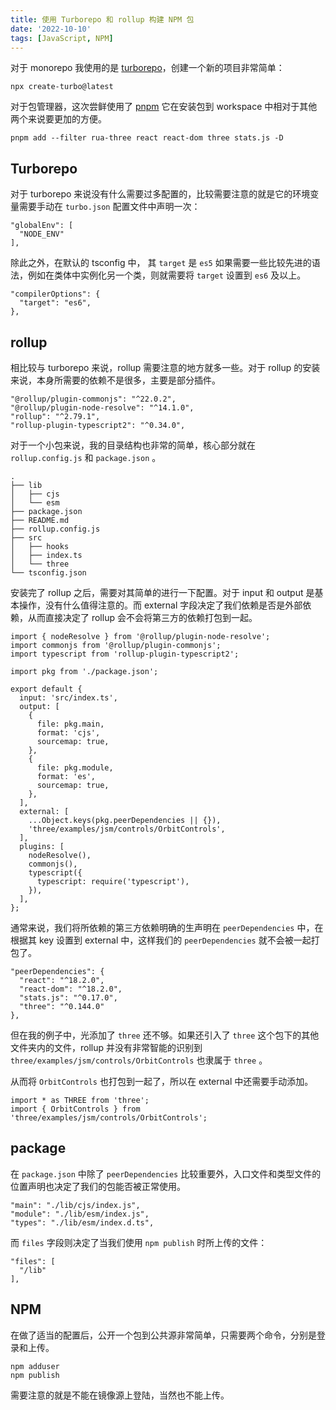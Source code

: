 ```yaml
---
title: 使用 Turborepo 和 rollup 构建 NPM 包
date: '2022-10-10'
tags: [JavaScript, NPM]
---
```


对于 monorepo 我使用的是 [turborepo](https://turborepo.org/)，创建一个新的项目非常简单：

```tsx
npx create-turbo@latest
```

对于包管理器，这次尝鲜使用了 [pnpm](https://pnpm.io/) 它在安装包到 workspace 中相对于其他两个来说要更加的方便。

```tsx
pnpm add --filter rua-three react react-dom three stats.js -D
```

## Turborepo

对于 turborepo 来说没有什么需要过多配置的，比较需要注意的就是它的环境变量需要手动在 `turbo.json` 配置文件中声明一次：

```tsx
"globalEnv": [
  "NODE_ENV"
],
```

除此之外，在默认的 tsconfig 中， 其 `target` 是 `es5` 如果需要一些比较先进的语法，例如在类体中实例化另一个类，则就需要将 `target` 设置到 `es6` 及以上。

```tsx
"compilerOptions": {
  "target": "es6",
},
```

## rollup

相比较与 turborepo 来说，rollup 需要注意的地方就多一些。对于 rollup 的安装来说，本身所需要的依赖不是很多，主要是部分插件。

```tsx
"@rollup/plugin-commonjs": "^22.0.2",
"@rollup/plugin-node-resolve": "^14.1.0",
"rollup": "^2.79.1",
"rollup-plugin-typescript2": "^0.34.0",
```

对于一个小包来说，我的目录结构也非常的简单，核心部分就在 `rollup.config.js` 和 `package.json` 。

```tsx
.
├── lib
│   ├── cjs
│   └── esm
├── package.json
├── README.md
├── rollup.config.js
├── src
│   ├── hooks
│   ├── index.ts
│   └── three
└── tsconfig.json
```

安装完了 rollup 之后，需要对其简单的进行一下配置。对于 input 和 output 是基本操作，没有什么值得注意的。而 external 字段决定了我们依赖是否是外部依赖，从而直接决定了 rollup 会不会将第三方的依赖打包到一起。

```tsx
import { nodeResolve } from '@rollup/plugin-node-resolve';
import commonjs from '@rollup/plugin-commonjs';
import typescript from 'rollup-plugin-typescript2';

import pkg from './package.json';

export default {
  input: 'src/index.ts',
  output: [
    {
      file: pkg.main,
      format: 'cjs',
      sourcemap: true,
    },
    {
      file: pkg.module,
      format: 'es',
      sourcemap: true,
    },
  ],
  external: [
    ...Object.keys(pkg.peerDependencies || {}),
    'three/examples/jsm/controls/OrbitControls',
  ],
  plugins: [
    nodeResolve(),
    commonjs(),
    typescript({
      typescript: require('typescript'),
    }),
  ],
};
```

通常来说，我们将所依赖的第三方依赖明确的生声明在 `peerDependencies` 中，在根据其 key 设置到 external 中，这样我们的 `peerDependencies` 就不会被一起打包了。

```tsx
"peerDependencies": {
  "react": "^18.2.0",
  "react-dom": "^18.2.0",
  "stats.js": "^0.17.0",
  "three": "^0.144.0"
},
```

但在我的例子中，光添加了 `three` 还不够。如果还引入了 `three` 这个包下的其他文件夹内的文件，rollup 并没有非常智能的识别到 `three/examples/jsm/controls/OrbitControls` 也隶属于 `three` 。

从而将 `OrbitControls` 也打包到一起了，所以在 external 中还需要手动添加。

```tsx
import * as THREE from 'three';
import { OrbitControls } from 'three/examples/jsm/controls/OrbitControls';
```

## package

在 `package.json` 中除了 `peerDependencies` 比较重要外，入口文件和类型文件的位置声明也决定了我们的包能否被正常使用。

```tsx
"main": "./lib/cjs/index.js",
"module": "./lib/esm/index.js",
"types": "./lib/esm/index.d.ts",
```

而 `files` 字段则决定了当我们使用 `npm publish` 时所上传的文件：

```tsx
"files": [
  "/lib"
],
```

## NPM

在做了适当的配置后，公开一个包到公共源非常简单，只需要两个命令，分别是登录和上传。

```tsx
npm adduser
npm publish
```

需要注意的就是不能在镜像源上登陆，当然也不能上传。
